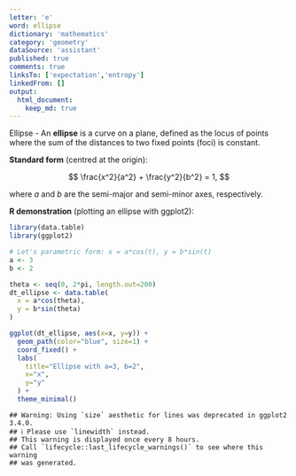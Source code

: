 ```yaml
---
letter: 'e'
word: ellipse
dictionary: 'mathematics'
category: 'geometry'
dataSource: 'assistant'
published: true
comments: true
linksTo: ['expectation','entropy']
linkedFrom: []
output:
  html_document:
    keep_md: true
---
```




<a id="ellipse">Ellipse</a> - An **ellipse** is a curve on a plane, defined as the locus of points where the sum of the distances to two fixed points (foci) is constant.

**Standard form** (centred at the origin):

$$
\frac{x^2}{a^2} + \frac{y^2}{b^2} = 1,
$$

where $a$ and $b$ are the semi-major and semi-minor axes, respectively.

**R demonstration** (plotting an ellipse with ggplot2):


``` r
library(data.table)
library(ggplot2)

# Let's parametric form: x = a*cos(t), y = b*sin(t)
a <- 3
b <- 2

theta <- seq(0, 2*pi, length.out=200)
dt_ellipse <- data.table(
  x = a*cos(theta),
  y = b*sin(theta)
)

ggplot(dt_ellipse, aes(x=x, y=y)) +
  geom_path(color="blue", size=1) +
  coord_fixed() +
  labs(
    title="Ellipse with a=3, b=2",
    x="x",
    y="y"
  ) +
  theme_minimal()
```

```
## Warning: Using `size` aesthetic for lines was deprecated in ggplot2 3.4.0.
## ℹ Please use `linewidth` instead.
## This warning is displayed once every 8 hours.
## Call `lifecycle::last_lifecycle_warnings()` to see where this warning
## was generated.
```

<Figure src="/dictionaries/mathematics/mathematics_geometry_e_ellipse_files/unnamed-chunk-1-1.png">
	
</Figure>

